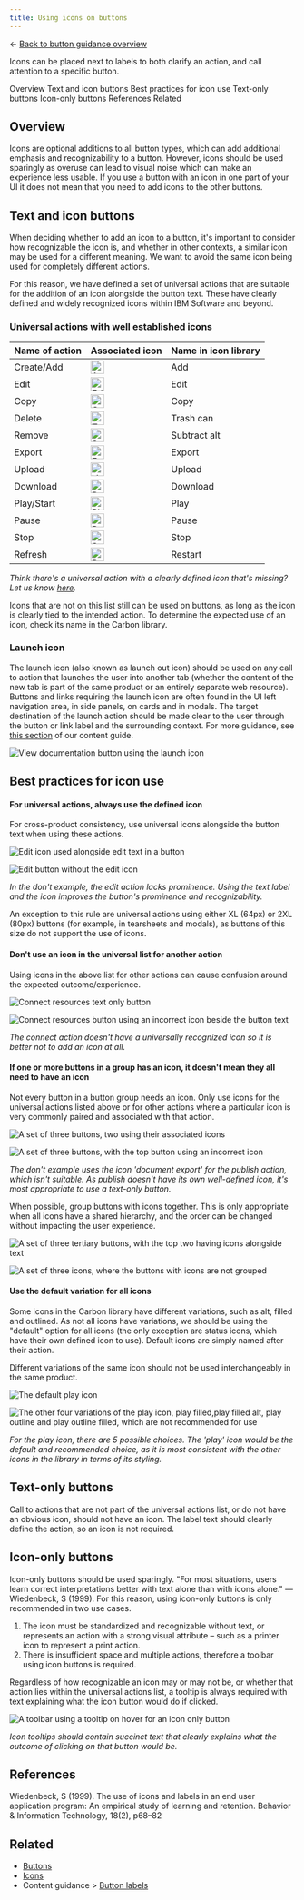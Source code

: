```yaml
---
title: Using icons on buttons
---
```


<- [Back to button guidance overview](https://pages.github.ibm.com/cdai-design/pal/components/button-guidance/overview) 

<PageDescription>

Icons can be placed next to labels to both clarify an action, and call attention to a specific button.

</PageDescription>

<AnchorLinks>
  <AnchorLink>Overview</AnchorLink>
  <AnchorLink>Text and icon buttons</AnchorLink>
  <AnchorLink>Best practices for icon use</AnchorLink>
  <AnchorLink>Text-only buttons</AnchorLink>
  <AnchorLink>Icon-only buttons</AnchorLink>
  <AnchorLink>References</AnchorLink>
  <AnchorLink>Related</AnchorLink>
</AnchorLinks>

## Overview 
Icons are optional additions to all button types, which can add additional emphasis and recognizability to a button. However, icons should be used sparingly as overuse can lead to visual noise which can make an experience less usable. If you use a button with an icon in one part of your UI it does not mean that you need to add icons to the other buttons.

## Text and icon buttons
When deciding whether to add an icon to a button, it's important to consider how recognizable the icon is, and whether in other contexts, a similar icon may be used for a different meaning. We want to avoid the same icon being used for completely different actions. 

For this reason, we have defined a set of universal actions that are suitable for the addition of an icon alongside the button text. These have clearly defined and widely recognized icons within IBM Software and beyond.

### Universal actions with well established icons

| Name of action    | Associated icon   | Name in icon library |
| ------- | ------ | ---------- |
| Create/Add | <img style="width: 24px" src="images/Create.svg" alt="Add"/>             | Add           |
| Edit       | <img style="width: 24px" src="images/Edit.svg" alt="Edot"/>              | Edit          |
| Copy       | <img style="width: 24px" src="images/Copy.svg" alt="Copy"/>              | Copy          |
| Delete     | <img style="width: 24px" src="images/Delete.svg" alt="Trash can"/>       | Trash can     |
| Remove     | <img style="width: 24px" src="images/Remove.svg" alt="Subtract-alt"/>    | Subtract alt  |
| Export     | <img style="width: 24px" src="images/Export.svg" alt="Export"/>          | Export        |
| Upload     | <img style="width: 24px" src="images/Upload.svg" alt="Upload"/>          | Upload        |
| Download   | <img style="width: 24px" src="images/Download.svg" alt="Download"/>      | Download      |
| Play/Start | <img style="width: 24px" src="images/Play.svg" alt="Play"/>              | Play          |
| Pause      | <img style="width: 24px" src="images/Pause.svg" alt="Pause"/>            | Pause         |
| Stop       | <img style="width: 24px" src="images/Stop.svg" alt="Stop"/>              | Stop          |
| Refresh    | <img style="width: 24px" src="images/Refresh.svg" alt="Restart"/>        | Restart       |

_Think there's a universal action with a clearly defined icon that's missing? Let us know [here](https://github.ibm.com/CDAI-design/pal)._

Icons that are not on this list still can be used on buttons, as long as the icon is clearly tied to the intended action. To determine the expected use of an icon, check its name in the Carbon library.

### Launch icon
The launch icon (also known as launch out icon) should be used on any call to action that launches the user into another tab (whether the content of the new tab is part of the same product or an entirely separate web resource). Buttons and links requiring the launch icon are often found in the UI left navigation area, in side panels, on cards and in modals. The target destination of the launch action should be made clear to the user through the button or link label and the surrounding context. For more guidance, see [this section](https://pages.github.ibm.com/cdai-design/pal/content/navigation-labels/#match-link-text-to-page-heading) of our content guide.

<Row>
  <Column colLg={8}>

![View documentation button using the launch icon](images/Text-and-icon-launch.png)

  </Column>
</Row>

## Best practices for icon use

#### For universal actions, always use the defined icon
For cross-product consistency, use universal icons alongside the button text when using these actions.

<Row>
  <Column colLg={4}>

<DoDontExample type="do">

![Edit icon used alongside edit text in a button](images/Icon-best-practices-do-1.png)

</DoDontExample>
  </Column>

  <Column colLg={4}>

<DoDontExample type="dont">

![Edit button without the edit icon](images/Icon-best-practices-dont-1.png)

</DoDontExample>
  </Column>
</Row>

_In the don't example, the edit action lacks prominence. Using the text label and the icon improves the button's prominence and recognizability._

An exception to this rule are universal actions using either XL (64px) or 2XL (80px) buttons (for example, in tearsheets and modals), as buttons of this size do not support the use of icons.

#### Don't use an icon in the universal list for another action
Using icons in the above list for other actions can cause confusion around the expected outcome/experience.

<Row>
  <Column colLg={4}>

<DoDontExample type="do">

![Connect resources text only button](images/Icon-best-practices-do-2.png)

</DoDontExample>
  </Column>

  <Column colLg={4}>

<DoDontExample type="dont">

![Connect resources button using an incorrect icon beside the button text](images/Icon-best-practices-dont-2.png)

</DoDontExample>
  </Column>
</Row>

_The connect action doesn't have a universally recognized icon so it is better not to add an icon at all._

#### If one or more buttons in a group has an icon, it doesn't mean they all need to have an icon
Not every button in a button group needs an icon. Only use icons for the universal actions listed above or for other actions where a particular icon is very commonly paired and associated with that action.

<Row>
  <Column colLg={4}>

<DoDontExample type="do">

![A set of three buttons, two using their associated icons](images/Icon-best-practices-do-3.png)

</DoDontExample>
  </Column>

  <Column colLg={4}>

<DoDontExample type="dont">

![A set of three buttons, with the top button using an incorrect icon](images/Icon-best-practices-dont-3.png)

</DoDontExample>
  </Column>
</Row>

_The don't example uses the icon 'document export' for the publish action, which isn't suitable. As publish doesn't have its own well-defined icon, it's most appropriate to use a text-only button._

When possible, group buttons with icons together. This is only appropriate when all icons have a shared hierarchy, and the order can be changed without impacting the user experience. 

<Row>
  <Column colLg={4}>

<DoDontExample type="do">

![A set of three tertiary buttons, with the top two having icons alongside text](images/Icon-best-practices-do-4.png)

</DoDontExample>
  </Column>

  <Column colLg={4}>

<DoDontExample type="dont">

![A set of three icons, where the buttons with icons are not grouped](images/Icon-best-practices-dont-4.png)

</DoDontExample>
  </Column>
</Row>

#### Use the default variation for all icons
Some icons in the Carbon library have different variations, such as alt, filled and outlined. As not all icons have variations, we should be using the "default" option for all icons (the only exception are status icons, which have their own defined icon to use). Default icons are simply named after their action.

Different variations of the same icon should not be used interchangeably in the same product.

<Row>
  <Column colLg={4}>

<DoDontExample type="do">

![The default play icon](images/Icon-best-practices-do-5.png)

</DoDontExample>
  </Column>

  <Column colLg={4}>

<DoDontExample type="dont">

![The other four variations of the play icon, play filled,play filled alt, play outline and play outline filled, which are not recommended for use](images/Icon-best-practices-dont-5.png)

</DoDontExample>
  </Column>
</Row>

_For the play icon, there are 5 possible choices. The 'play' icon would be the default and recommended choice, as it is most consistent with the other icons in the library in terms of its styling._

## Text-only buttons
Call to actions that are not part of the universal actions list, or do not have an obvious icon, should not have an icon. The label text should clearly define the action, so an icon is not required.

## Icon-only buttons
Icon-only buttons should be used sparingly. "For most situations, users learn correct interpretations better with text alone than with icons alone." — Wiedenbeck, S (1999). For this reason, using icon-only buttons is only recommended in two use cases.

1. The icon must be standardized and recognizable without text, or represents an action with a strong visual attribute – such as a printer icon to represent a print action.
2. There is insufficient space and multiple actions, therefore a toolbar using icon buttons is required.

Regardless of how recognizable an icon may or may not be, or whether that action lies within the universal actions list, a tooltip is always required with text explaining what the icon button would do if clicked. 

<Row>
  <Column colLg={8}>

![A toolbar using a tooltip on hover for an icon only button](images/Icon-only-button.png)

  </Column>
</Row>

_Icon tooltips should contain succinct text that clearly explains what the outcome of clicking on that button would be._ 

## References
Wiedenbeck, S (1999). The use of icons and labels in an end user application program: An empirical study of learning and retention. Behavior & Information Technology, 18(2), p68–82

## Related
- [Buttons](https://www.carbondesignsystem.com/components/button/usage/)
- [Icons](https://www.carbondesignsystem.com/guidelines/icons/library/)
- Content guidance > [Button labels](https://pages.github.ibm.com/cdai-design/pal/content/button-labels)




